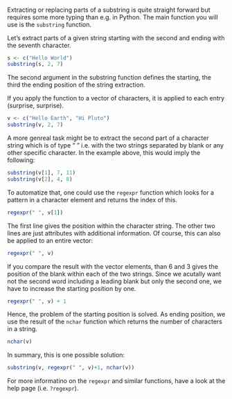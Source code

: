 <!---
Version: "2013-10-23"
Copyright (C) 2013 Thomas Nauss, GNU GPL (>=3)
-->
#### 

Extracting or replacing parts of a substring is quite straight forward but
requires some more typing than e.g. in Python. The main function you will use
is the `substring` function.

Let's extract parts of a given string starting with the second and ending with the
seventh character.
```r
s <- c("Hello World")
substring(s, 2, 7)
```
The second argument in the substring function defines the starting, the third the
ending position of the string extraction.

If you apply the function to a vector of characters, it is applied to each entry
(surprise, surprise).
```r
v <- c("Hello Earth", "Hi Pluto")
substring(v, 2, 7)
```

A more genreal task might be to extract the second part of a character string
which is of type "<some string> <some other string>" i.e. with the two strings
separated by blank or any other specific character. In the example above, this
would imply the following:
```r
substring(v[1], 7, 11)
substring(v[2], 4, 8)
```

To automatize that, one could use the `regexpr` function which looks for a pattern
in a character element and returns the index of this.
```r
regexpr(" ", v[1])
```
The first line gives the position within the character string. The other two lines
are just attributes with additional information. Of course, this can also be
applied to an entire vector:
```r
regexpr(" ", v)
```
If you compare the result with the vector elements, than 6 and 3 gives the position
of the blank within each of the two strings. Since we acutally want not the
second word including a leading blank but only the second one, we have to increase
the starting position by one.
```r
regexpr(" ", v) + 1
```
Hence, the problem of the starting position is solved. As ending position, we use the
result of the `nchar` function which returns the number of characters in a string.
```r
nchar(v)
```
In summary, this is one possible solution:
```r
substring(v, regexpr(" ", v)+1, nchar(v))
```
For more informatino on the `regexpr` and similar functions, have a look at
the help page (i.e. `?regexpr`).